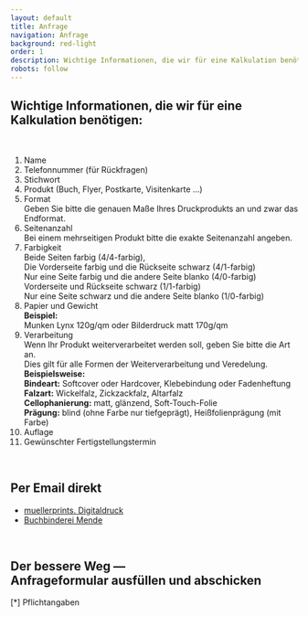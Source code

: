 ```yaml
---
layout: default
title: Anfrage
navigation: Anfrage
background: red-light
order: 1
description: Wichtige Informationen, die wir für eine Kalkulation benötigen
robots: follow
---
```

<div className="flowing-text">
  <h2>Wichtige Informationen, die wir für eine Kalkulation benötigen:</h2>
  <br/>
  <ol>
    <li>
      Name
    </li>
    <li>
      Telefonnummer (für Rückfragen)
    </li>
    <li>
      Stichwort
    </li>
    <li>
      Produkt (Buch, Flyer, Postkarte, Visitenkarte ...)
    </li>
    <li>
      Format
      <br/>Geben Sie bitte die genauen Maße Ihres Druckprodukts an und zwar das Endformat.
    </li>
    <li>
      Seitenanzahl
      <br/>Bei einem mehrseitigen Produkt bitte die exakte Seitenanzahl angeben.
    </li>
    <li>
      Farbigkeit
      <br/>Beide Seiten farbig (4/4-farbig),
      <br/>Die Vorderseite farbig und die Rückseite schwarz (4/1-farbig)
      <br/>Nur eine Seite farbig und die andere Seite blanko (4/0-farbig)
      <br/>Vorderseite und Rückseite schwarz (1/1-farbig)
      <br/>Nur eine Seite schwarz und die andere Seite blanko (1/0-farbig)
    </li>
    <li>
      Papier und Gewicht
      <br/><b>Beispiel:</b>
      <br/>Munken Lynx 120g/qm oder Bilderdruck matt 170g/qm
    </li>
    <li>
      Verarbeitung
      <br/>Wenn Ihr Produkt weiterverarbeitet werden soll, geben Sie bitte die Art an.
      <br/>Dies gilt für alle Formen der Weiterverarbeitung und Veredelung.
      <br/>
      <strong>Beispielsweise:</strong>
      <br/>
      <b>Bindeart:</b> Softcover oder Hardcover, Klebebindung oder Fadenheftung
      <br/>
      <b>Falzart:</b> Wickelfalz, Zickzackfalz, Altarfalz
      <br/>
      <b>Cellophanierung:</b> matt, glänzend, Soft-Touch-Folie
      <br/>
      <b>Prägung:</b> blind (ohne Farbe nur tiefgeprägt), Heißfolienprägung (mit Farbe)
    </li>
    <li>
      Auflage
    </li>
    <li>
      Gewünschter Fertigstellungstermin
    </li>
  </ol>
  <br/>
  <h2>Per Email direkt</h2>
  <ul>
    <li>
      <a href="mailto:muellerprints@t-online.de">muellerprints. Digitaldruck</a>
    </li>
    <li>
      <a href="mailto:info@buchbinderei-mende.de">Buchbinderei Mende</a>
    </li>
  </ul>
  <br/>
  <a id="form"/>
  <h2>Der bessere Weg — <br/>Anfrageformular ausfüllen und abschicken</h2>
  <div className="text-small">[*] Pflichtangaben</div>
  <br/>
  <div>
    <div id="success" className="alert alert-info" style="display: none;">
      <center>
				Ihre Anfrage wurde erfolgreich verschickt! Bei Rückfragen können Sie uns werktags unter
				+ 49 (0)711 / 262 49 64 erreichen.
      </center>
    </div>
    <div id="notifications" className="alert alert-danger" style="display: none;"/>

    <div className="row">
      <form className="form" method="POST" id="inquiry">
        <div className="form-group">
          <label className="control-label col-sm-8">Vor- & Nachname *</label>
          <div className="col-sm-8">
            <input type="text" className="form-control" placeholder="" name="name"/>
            <span className="help-block"/>
          </div>
        </div>
        <div className="form-group">
          <label className="control-label col-sm-8">Telefonnummer [für Rückfragen] *</label>
          <div className="col-sm-8">
            <input type="text" className="form-control" placeholder="" name="phone"/>
            <span className="help-block"/>
          </div>
        </div>
        <div className="form-group">
          <label className="control-label col-sm-8">E-Mail-Adresse *</label>
          <div className="col-sm-8">
            <input type="text" className="form-control" placeholder="" name="mail"/>
            <span className="help-block"/>
          </div>
        </div>
        <div className="form-group">
          <label className="control-label col-sm-8">Stichwort [Artbeitstitel, Dateiname, ...]
            *</label>
          <div className="col-sm-8">
            <input type="text" className="form-control" placeholder="" name="title"/>
            <span className="help-block"/>
          </div>
        </div>
        <div className="form-group">
          <label className="control-label col-sm-8">Produkt [Buch, Heft, Flyer, Postkarte, ...]
            *</label>
          <div className="col-sm-8">
            <input type="text" className="form-control" placeholder="" name="product"/>
            <span className="help-block"/>
          </div>
        </div>
        <div className="form-group">
          <label className="control-label col-sm-8">Format [mm] *</label>
          <div className="col-sm-8">
            <input type="text" className="form-control" placeholder="" name="format"/>
            <span className="help-block"/>
          </div>
        </div>
        <div className="form-group">
          <label className="control-label col-sm-8">Seitenanzahl *</label>
          <div className="col-sm-8">
            <input type="text" className="form-control" placeholder="" name="pages"/>
            <span className="help-block"/>
          </div>
        </div>
        <div className="form-group">
          <label className="control-label col-sm-8">Ausrichtung *</label>
          <div className="col-sm-8">
            <select className="form-control input " data-style="form-control" name="orientation">
              <option>Hochformat</option>
              <option>Querformat</option>
            </select>
          </div>
        </div>

        <div className="form-group">
          <label className="control-label col-sm-8">Druck [Farbigkeit] *</label>
          <div className="col-sm-8">
            <select className="form-control " data-style="form-control" name="printing">
              <option>1-seitig [nur Vorderseite bedruckt]</option>
              <option>2-seitig [Vorder- &amp; Rückseite bedruck] duplex</option>
            </select>
          </div>
        </div>

        <div className="form-group">
          <label className="control-label col-sm-8">Farbe *</label>
          <div className="col-sm-8">
            <select className=" form-control" data-style="form-control" name="colors">
              <option>1/0 farbig schwarz/blanko</option>
              <option>1/1 farbig schwarz/schwarz</option>
              <option>4/0 farbig Euroskala/blanko</option>
              <option>4/1 farbig Euroskala/schwarz</option>
              <option>4/4 farbig Euroskala/Euroskala</option>
            </select>
          </div>
        </div>
        <div className="form-group">
          <label className="control-label col-sm-8">Papier, Gewicht [z.B. Munken Lynx 120g/m²]
            *</label>
          <div className="col-sm-8">
            <input type="text" className="form-control" placeholder="" name="material"/>
            <span className="help-block"/>
          </div>
        </div>
        <div className="form-group">
          <label className="control-label col-sm-8">Auflage [Stückzahl] *</label>
          <div className="col-sm-8">
            <input type="text" className="form-control" placeholder="" name="edition"/>
            <span className="help-block"/>
          </div>
        </div>
        <div className="form-group">
          <label className="control-label col-sm-8">Objektbeschreibung [Bindeart: Hardcover,
            Softcover, Veredelung, Prägung, Liefertermin, etc.]</label>
          <div className="col-sm-8">
            <textarea rows="6" className="form-control" name="description"/>
          </div>
        </div>

        <div className="form-group">
          <div className="col-sm-8">
            <br/>
            <br/>
            <button type="submit" className="btn btn-primary">Abschicken</button>
          </div>
        </div>
      </form>
    </div>
  </div>
</div>
